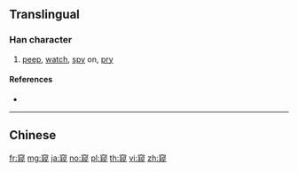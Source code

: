 {{character info/new}}
{{also|窺}}
==Translingual==

===Han character===
{{Han char|rn=116|rad=穴|as=08|sn=13|four=|canj=JCQOU,XJCQO}}

# [[peep]], [[watch]], [[spy]] on, [[pry]]

====References====
* {{Han ref|kx=0866.551|hdz=42732.060|uh=7AA5|ud=31397}}

----

==Chinese==
{{zh-see|窺}}
[[fr:窥]]
[[mg:窥]]
[[ja:窥]]
[[no:窥]]
[[pl:窥]]
[[th:窥]]
[[vi:窥]]
[[zh:窥]]